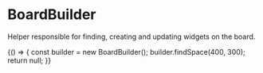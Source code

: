 
<Meta
  title='Core/BoardBuilder'
  of={BoardBuilder}
/>

# BoardBuilder

Helper responsible for finding, creating and updating widgets on the board.

<Canvas>
  <Story name='usage'>
    {() => {
      const builder = new BoardBuilder();
      builder.findSpace(400, 300);
      return null;
    }}
  </Story>
</Canvas>
